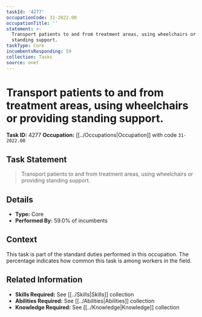 ```yaml
---
taskId: '4277'
occupationCode: 31-2022.00
occupationTitle: ''
statement: >-
  Transport patients to and from treatment areas, using wheelchairs or providing
  standing support.
taskType: Core
incumbentsResponding: 59
collection: Tasks
source: onet
---
```

# Transport patients to and from treatment areas, using wheelchairs or providing standing support.

**Task ID:** 4277
**Occupation:** [[../Occupations|Occupation]] with code `31-2022.00`

## Task Statement

> Transport patients to and from treatment areas, using wheelchairs or providing standing support.

## Details

- **Type:** Core
- **Performed By:** 59.0% of incumbents

## Context

This task is part of the standard duties performed in this occupation. The percentage indicates how common this task is among workers in the field.

## Related Information

- **Skills Required:** See [[../Skills|Skills]] collection
- **Abilities Required:** See [[../Abilities|Abilities]] collection
- **Knowledge Required:** See [[../Knowledge|Knowledge]] collection
